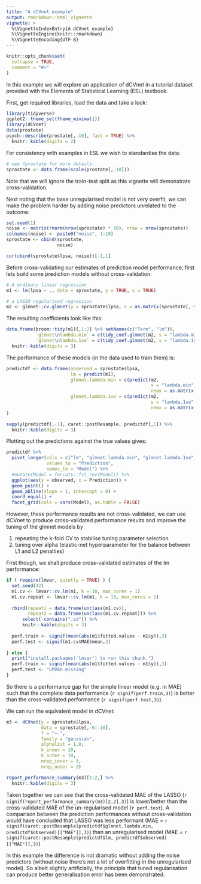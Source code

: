 ```yaml
---
title: "A dCVnet example"
output: rmarkdown::html_vignette
vignette: >
  %\VignetteIndexEntry{A dCVnet example}
  %\VignetteEngine{knitr::rmarkdown}
  %\VignetteEncoding{UTF-8}
---
```

  
```r
knitr::opts_chunk$set(
  collapse = TRUE,
  comment = "#>"
)
```

In this example we will explore an application of dCVnet in a tutorial dataset
provided with the Elements of Statistical Learning (ESL) textbook.

First, get required libraries, load the data and take a look:

```r
library(tidyverse)
ggplot2::theme_set(theme_minimal())
library(dCVnet)
data(prostate)
psych::describe(prostate[,-10], fast = TRUE) %>% 
  knitr::kable(digits = 2)
```

For consistency with examples in ESL we wish to standardise the data:

```r
# see ?prostate for more details:
sprostate <- data.frame(scale(prostate[,-10]))
```

Note that we will ignore the train-test split as this vignette will demonstrate cross-validation.

Next noting that the base unregularised model is not very overfit, we can make the problem harder
by adding noise predictors unrelated to the outcome:

```r
set.seed(1)
noise <- matrix(rnorm(nrow(sprostate) * 10), nrow = nrow(sprostate))
colnames(noise) <- paste0("noise", 1:10)
sprostate <- cbind(sprostate,
                   noise)

cor(cbind(sprostate$lpsa, noise))[-1,1]

```

Before cross-validating our estimates of prediction model performance, first lets build some prediction models without cross-validation:

```r
# A ordinary linear regression
m1 <- lm(lpsa ~ ., data = sprostate, y = TRUE, x = TRUE)
```

```r
# a LASSO regularised regression
m2 <- glmnet::cv.glmnet(y = sprostate$lpsa, x = as.matrix(sprostate[,-9]))
```


The resulting coefficients look like this:

```r
data.frame(broom::tidy(m1)[,1:2] %>% setNames(c("Term", "lm")),
           `glmnet\nlambda.min` = c(tidy_coef.glmnet(m2, s = "lambda.min")$Coef),
           `glmnet\nlambda.1se` = c(tidy_coef.glmnet(m2, s = "lambda.1se")$Coef)) %>% 
  knitr::kable(digits = 3)
```


The performance of these models (in the data used to train them) is:

```r

predictdf <- data.frame(observed = sprostate$lpsa,
                        lm = predict(m1),
                        glmnet.lambda.min = c(predict(m2,
                                                      s = "lambda.min",
                                                      newx = as.matrix(sprostate[,-9]))),
                        glmnet.lambda.1se = c(predict(m2,
                                                      s = "lambda.1se",
                                                      newx = as.matrix(sprostate[,-9])))
)

sapply(predictdf[,-1], caret::postResample, predictdf[,1]) %>% 
  knitr::kable(digits = 3)

```

Plotting out the predictions against the true values gives:

```r

predictdf %>% 
  pivot_longer(cols = c("lm", "glmnet.lambda.min", "glmnet.lambda.1se"),
               values_to = "Prediction",
               names_to = "Model") %>% 
  #mutate(Model = forcats::fct_rev(Model)) %>% 
  ggplot(aes(y = observed, x = Prediction)) +
  geom_point() +
  geom_abline(slope = 1, intercept = 0) +
  coord_equal() +
  facet_grid(cols = vars(Model), as.table = FALSE)

```


However, these performance results are not cross-validated, we can use dCVnet to produce
cross-validated performance results and improve the tuning of the glmnet models by 

  1) repeating the k-fold CV to stabilise tuning parameter selection
  1) tuning over alpha (elastic-net hyperparameter for the balance between L1 and L2 penalties)
 
First though, we shall produce cross-validated estimates of the lm performance:
```r
if ( require(lmvar, quietly = TRUE) ) {
  set.seed(42)
  m1.cv <- lmvar::cv.lm(m1, k = 10, max_cores = 1)
  m1.cv.repeat <- lmvar::cv.lm(m1, k = 10, max_cores = 1)
  
  rbind(repeat1 = data.frame(unclass(m1.cv)),
        repeat2 = data.frame(unclass(m1.cv.repeat))) %>% 
      select(-contains(".sd")) %>% 
      knitr::kable(digits = 3)
  
  perf.train <- signif(mean(abs(m1$fitted.values - m1$y)),3)
  perf.test <- signif(m1.cv$MAE$mean,3)
  
} else {
  print("install.packages('lmvar') to run this chunk.")
  perf.train <- signif(mean(abs(m1$fitted.values - m1$y)),3)
  perf.test <- "LMVAR missing"
}

```

So there is a performance gap for the simple linear model (e.g. in MAE) such
that the complete data performance
(`r signif(perf.train,3)`)
is better than the cross-validated performance
 (`r signif(perf.test,3)`).

We can run the equivalent model in dCVnet:

```r
m3 <- dCVnet(y = sprostate$lpsa,
             data = sprostate[,-9:-10],
             f = "~.",
             family = "gaussian",
             alphalist = 1.0,
             k_inner = 10,
             k_outer = 10,
             nrep_inner = 3,
             nrep_outer = 3)
```

```r
report_performance_summary(m3)[1:2,] %>% 
  knitr::kable(digits = 3)
```

Taken together we can see that the cross-validated MAE of the LASSO (`r signif(report_performance_summary(m3)[2,2],3)`) is lower/better than the cross-validated MAE of the un-regularised model (`r perf.test`). A comparison between the prediction performances without cross-validation would have concluded that LASSO was less performant (MAE = `r signif(caret::postResample(predictdf$glmnet.lambda.min, predictdf$observed)[["MAE"]],3)`) than an unregularised model (MAE = `r signif(caret::postResample(predictdf$lm, predictdf$observed)[["MAE"]],3)`)

In this example the difference is not dramatic without adding the noise predictors (without noise there's not a lot of overfitting in the unregularised model). So albeit slightly artificially, the principle that tuned regularisation can produce better generalisation error has been demonstrated.


